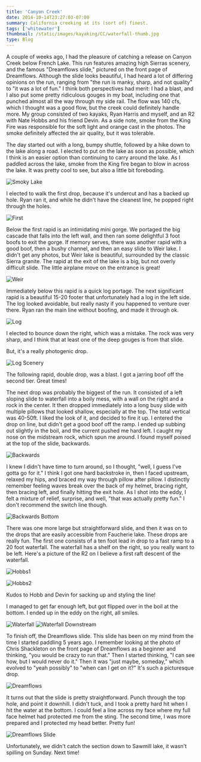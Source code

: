 ```yaml
---
title: 'Canyon Creek'
date: 2014-10-14T23:27:03-07:00
summary: California creeking at its (sort of) finest.
tags: ['whitewater']
thumbnail: /static/images/kayaking/CC/waterfall-thumb.jpg
type: Blog
---
```


A couple of weeks ago, I had the pleasure of catching a release on Canyon Creek below French Lake. This run features amazing high Sierras scenery, and the famous "Dreamflows slide," pictured on the front page of Dreamflows. Although the slide looks beautiful, I had heard a lot of differing opinions on the run, ranging from "the run is manky, sharp, and not quality" to "it was a lot of fun." I think both perspectives had merit: I had a blast, and I also put some pretty ridiculous gouges in my boat, including one that punched almost all the way through my side rail. The flow was 140 cfs, which I thought was a good flow, but the creek could definitely handle more. My group consisted of two kayaks, Ryan Harris and myself, and an R2 with Nate Hobbs and his friend Devin. As a side note, smoke from the King Fire was responsible for the soft light and orange cast in the photos. The smoke definitely affected the air quality, but it was tolerable.

The day started out with a long, bumpy shuttle, followed by a hike down to the lake along a road. I elected to put on the lake as soon as possible, which I think is an easier option than continuing to carry around the lake. As I paddled across the lake, smoke from the King fire began to blow in across the lake. It was pretty cool to see, but also a little bit foreboding.

![Smoky Lake](/static/images/kayaking/CC/smoky-lake.jpg)

I elected to walk the first drop, because it's undercut and has a backed up hole. Ryan ran it, and while he didn't have the cleanest line, he popped right through the holes.

![First](/static/images/kayaking/CC/first-one.jpg)

Below the first rapid is an intimidating mini gorge. We portaged the big cascade that falls into the left wall, and then ran some delightful 3 foot boofs to exit the gorge. If memory serves, there was another rapid with a good boof, then a bushy channel, and then an easy slide to Weir lake. I didn't get any photos, but Weir lake is beautiful, surrounded by the classic Sierra granite. The rapid at the exit of the lake is a big, but not overly difficult slide. The little airplane move on the entrance is great!

![Weir](/static/images/kayaking/CC/weir-lake-rapid.jpg)

Immediately below this rapid is a quick log portage. The next significant rapid is a beautiful 15-20 footer that unfortunately had a log in the left side. The log looked avoidable, but really nasty if you happened to venture over there. Ryan ran the main line without boofing, and made it through ok.

![Log](/static/images/kayaking/CC/log-waterfall.jpg)

I elected to bounce down the right, which was a mistake. The rock was very sharp, and I think that at least one of the deep gouges is from that slide.

But, it's a really photogenic drop.

![Log Scenery](/static/images/kayaking/CC/log-waterfall-scenery.jpg)

The following rapid, double drop, was a blast. I got a jarring boof off the second tier. Great times!

The next drop was probably the biggest of the run. It consisted of a left sloping slide to waterfall into a boily mess, with a wall on the right and a rock in the center. It then dropped immediately into a long busy slide with multiple pillows that looked shallow, especially at the top. The total vertical was 40-50ft. I liked the look of it, and decided to fire it up. I entered the drop on line, but didn't get a good boof off the ramp. I ended up subbing out slightly in the boil, and the current pushed me hard left. I caught my nose on the midstream rock, which spun me around. I found myself poised at the top of the slide, backwards.

![Backwards](/static/images/kayaking/CC/backwards-top.jpg)

I knew I didn't have time to turn around, so I thought, "well, I guess I've gotta go for it." I think I got one hard backstroke in, then I faced upstream, relaxed my hips, and braced my way through pillow after pillow. I distinctly remember feeling waves break over the back of my helmet, bracing right, then bracing left, and finally hitting the exit hole. As I shot into the eddy, I felt a mixture of relief, surprise, and well, "that was actually pretty fun." I don't recommend the switch line though.

![Backwards Bottom](/static/images/kayaking/CC/backwards-bottom.jpg)

There was one more large but straightforward slide, and then it was on to the drops that are easily accessible from Faucherie lake. These drops are really fun. The first one consists of a ten foot lead in drop to a fast ramp to a 20 foot waterfall. The waterfall has a shelf on the right, so you really want to be left. Here's a picture of the R2 on I believe a first raft descent of the waterfall.

![Hobbs1](/static/images/kayaking/CC/hobbs1.jpg)

![Hobbs2](/static/images/kayaking/CC/hobbs2.jpg)

Kudos to Hobb and Devin for sacking up and styling the line!

I managed to get far enough left, but got flipped over in the boil at the bottom. I ended up in the eddy on the right, all smiles.

![Waterfall](/static/images/kayaking/CC/waterfall-me.jpg)
![Waterfall Downstream](/static/images/kayaking/CC/waterfall-downstream.jpg)

To finish off, the Dreamflows slide. This slide has been on my mind from the time I started paddling 5 years ago. I remember looking at the photo of Chris Shackleton on the front page of Dreamflows as a beginner and thinking, "you would be crazy to run that." Then I started thinking, "I can see how, but I would never do it." Then it was "just maybe, someday," which evolved to "yeah possibly" to "when can I get on it?" It's such a picturesque drop.

![Dreamflows](/static/images/kayaking/CC/df-slide-scenery.jpg)

It turns out that the slide is pretty straightforward. Punch through the top hole, and point it downhill. I didn't tuck, and I took a pretty hard hit when I hit the water at the bottom. I could feel a line across my face where my full face helmet had protected me from the sting. The second time, I was more prepared and I protected my head better. Pretty fun!

![Dreamflows Slide](/static/images/kayaking/CC/df-slide.jpg)

Unfortunately, we didn't catch the section down to Sawmill lake, it wasn't spilling on Sunday. Next time!
